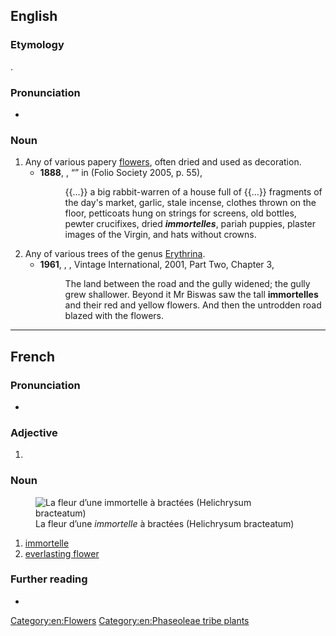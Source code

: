 ==English==
{{wikipedia}}

===Etymology===
{{bor|en|fr|immortelle}}.

===Pronunciation===
* {{IPA|/ɪmɔːˈtɛl/|lang=en}}

===Noun===
{{en-noun}}

# Any of various papery [[flowers]], often dried and used as decoration.
#* '''1888''', {{w|Rudyard Kipling}}, “{{w|His Chance in Life}}” in ''{{w|Plain Tales from the Hills}}'' (Folio Society 2005, p. 55),
#*: {{...}} a big rabbit-warren of a house full of {{...}} fragments of the day's market, garlic, stale incense, clothes thrown on the floor, petticoats hung on strings for screens, old bottles, pewter crucifixes, dried '''''immortelles''''', pariah puppies, plaster images of the Virgin, and hats without crowns.
# Any of various trees of the genus [[w:|Erythrina]].
#* '''1961''', {{w|V. S. Naipaul}}, ''{{w|A House for Mr Biswas}}'', Vintage International, 2001, Part Two, Chapter 3,
#*: The land between the road and the gully widened; the gully grew shallower. Beyond it Mr Biswas saw the tall '''immortelles''' and their red and yellow flowers. And then the untrodden road blazed with the flowers.

[[Category:en:Flowers]]
[[Category:en:Phaseoleae tribe plants]]

----

==French==

===Pronunciation===
* {{IPA|/imɔʁtɛl/|lang=fr}}

===Adjective===
{{fr-adj-form}}

# {{feminine singular of|immortel|lang=fr}}

===Noun===
{{fr-noun|f}}
[[File:Helichrysum bracteatum 1.JPG|thumbnail|La fleur d’une ''immortelle'' à bractées (Helichrysum bracteatum)]]

# [[#English|immortelle]]
# [[everlasting flower]]

===Further reading===
* {{R:TLFi}}